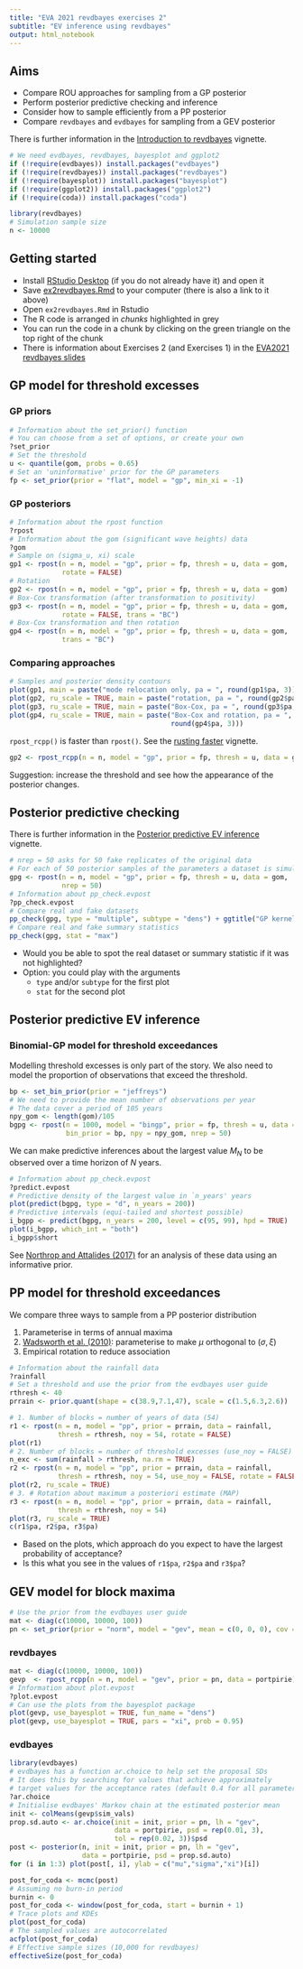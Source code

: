 ```yaml
---
title: "EVA 2021 revdbayes exercises 2"
subtitle: "EV inference using revdbayes"
output: html_notebook
---
```


## Aims

* Compare ROU approaches for sampling from a GP posterior
* Perform posterior predictive checking and inference
* Consider how to sample efficiently from a PP posterior 
* Compare `revdbayes` and `evdbayes` for sampling from a GEV posterior

There is further information in the [Introduction to revdbayes](https://paulnorthrop.github.io/revdbayes/articles/revdbayes-a-vignette.html) vignette.

```r
# We need evdbayes, revdbayes, bayesplot and ggplot2
if (!require(evdbayes)) install.packages("evdbayes")
if (!require(revdbayes)) install.packages("revdbayes")
if (!require(bayesplot)) install.packages("bayesplot")
if (!require(ggplot2)) install.packages("ggplot2")
if (!require(coda)) install.packages("coda")
```

```r
library(revdbayes)
# Simulation sample size
n <- 10000
```

## Getting started

* Install [RStudio Desktop](https://www.rstudio.com/products/rstudio/download/#download) (if you do not already have it) and open it
* Save [ex2revdbayes.Rmd](https://raw.githubusercontent.com/paulnorthrop/revdbayes/master/vignettes/ex2revdbayes.Rmd) to your computer (there is also a link to it above)
* Open `ex2revdbayes.Rmd` in Rstudio
* The R code is arranged in *chunks* highlighted in grey
* You can run the code in a chunk by clicking on the green triangle on the top right of the chunk
* There is information about Exercises 2 (and Exercises 1) in the [EVA2021 revdbayes slides](https://paulnorthrop.github.io/revdbayes/articles/EVA2021revdbayes.html)

## GP model for threshold excesses

### GP priors

```r
# Information about the set_prior() function
# You can choose from a set of options, or create your own
?set_prior
# Set the threshold
u <- quantile(gom, probs = 0.65)
# Set an 'uninformative' prior for the GP parameters
fp <- set_prior(prior = "flat", model = "gp", min_xi = -1)
```

### GP posteriors

```r
# Information about the rpost function
?rpost
# Information about the gom (significant wave heights) data
?gom
# Sample on (sigma_u, xi) scale
gp1 <- rpost(n = n, model = "gp", prior = fp, thresh = u, data = gom,
             rotate = FALSE)
# Rotation
gp2 <- rpost(n = n, model = "gp", prior = fp, thresh = u, data = gom)
# Box-Cox transformation (after transformation to positivity)
gp3 <- rpost(n = n, model = "gp", prior = fp, thresh = u, data = gom,
             rotate = FALSE, trans = "BC")
# Box-Cox transformation and then rotation
gp4 <- rpost(n = n, model = "gp", prior = fp, thresh = u, data = gom,
             trans = "BC")
```

### Comparing approaches

```r
# Samples and posterior density contours
plot(gp1, main = paste("mode relocation only, pa = ", round(gp1$pa, 3)))
plot(gp2, ru_scale = TRUE, main = paste("rotation, pa = ", round(gp2$pa, 3)))
plot(gp3, ru_scale = TRUE, main = paste("Box-Cox, pa = ", round(gp3$pa, 3)))
plot(gp4, ru_scale = TRUE, main = paste("Box-Cox and rotation, pa = ",
                                        round(gp4$pa, 3)))
```

``rpost_rcpp()`` is faster than ``rpost()``.  See the [rusting faster](https://cran.r-project.org/web/packages/revdbayes/vignettes/revdbayes-b-using-rcpp-vignette.html) vignette.

```r
gp2 <- rpost_rcpp(n = n, model = "gp", prior = fp, thresh = u, data = gom)
```

Suggestion: increase the threshold and see how the appearance of the posterior changes.

## Posterior predictive checking

There is further information in the [Posterior predictive EV inference](https://paulnorthrop.github.io/revdbayes/articles/revdbayes-c-predictive-vignette.html) vignette.

```r
# nrep = 50 asks for 50 fake replicates of the original data
# For each of 50 posterior samples of the parameters a dataset is simulated 
gpg <- rpost(n = n, model = "gp", prior = fp, thresh = u, data = gom, 
             nrep = 50)
# Information about pp_check.evpost
?pp_check.evpost
# Compare real and fake datasets
pp_check(gpg, type = "multiple", subtype = "dens") + ggtitle("GP kernel density estimates")
# Compare real and fake summary statistics
pp_check(gpg, stat = "max")
```

* Would you be able to spot the real dataset or summary statistic if it was not highlighted?
* Option: you could play with the arguments 
    - `type` and/or `subtype` for the first plot
    - `stat` for the second plot

## Posterior predictive EV inference

### Binomial-GP model for threshold exceedances

Modelling threshold excesses is only part of the story.  We also need to model the proportion of observations that exceed the threshold.

```r
bp <- set_bin_prior(prior = "jeffreys")
# We need to provide the mean number of observations per year 
# The data cover a period of 105 years
npy_gom <- length(gom)/105
bgpg <- rpost(n = 1000, model = "bingp", prior = fp, thresh = u, data = gom,
              bin_prior = bp, npy = npy_gom, nrep = 50)
```              

We can make predictive inferences about the largest value $M_N$ to be observed over a time horizon of $N$ years.

```r
# Information about pp_check.evpost
?predict.evpost
# Predictive density of the largest value in `n_years' years
plot(predict(bgpg, type = "d", n_years = 200))
# Predictive intervals (equi-tailed and shortest possible)
i_bgpp <- predict(bgpg, n_years = 200, level = c(95, 99), hpd = TRUE)
plot(i_bgpp, which_int = "both")
i_bgpp$short 
```

See [Northrop and Attalides (2017)](https://doi.org/10.1111/rssc.12159) for an analysis of these data using an informative prior.

## PP model for threshold exceedances

We compare three ways to sample from a PP posterior distribution

1. Parameterise in terms of annual maxima
2. [Wadsworth et al. (2010)](https://doi.org/10.1214/10-AOAS333): parameterise to make $\mu$ orthogonal to $(\sigma, \xi)$ 
3. Empirical rotation to reduce association

```r
# Information about the rainfall data
?rainfall
# Set a threshold and use the prior from the evdbayes user guide
rthresh <- 40
prrain <- prior.quant(shape = c(38.9,7.1,47), scale = c(1.5,6.3,2.6))
```

```r
# 1. Number of blocks = number of years of data (54)
r1 <- rpost(n = n, model = "pp", prior = prrain, data = rainfall,
            thresh = rthresh, noy = 54, rotate = FALSE)
plot(r1)
# 2. Number of blocks = number of threshold excesses (use_noy = FALSE)
n_exc <- sum(rainfall > rthresh, na.rm = TRUE)
r2 <- rpost(n = n, model = "pp", prior = prrain, data = rainfall, 
            thresh = rthresh, noy = 54, use_noy = FALSE, rotate = FALSE)
plot(r2, ru_scale = TRUE)
# 3. # Rotation about maximum a posteriori estimate (MAP)
r3 <- rpost(n = n, model = "pp", prior = prrain, data = rainfall, 
            thresh = rthresh, noy = 54)
plot(r3, ru_scale = TRUE)
c(r1$pa, r2$pa, r3$pa)
```

* Based on the plots, which approach do you expect to have the largest probability of acceptance?
* Is this what you see in the values of `r1$pa`, `r2$pa` and `r3$pa`?

## GEV model for block maxima

```r
# Use the prior from the evdbayes user guide
mat <- diag(c(10000, 10000, 100))         
pn <- set_prior(prior = "norm", model = "gev", mean = c(0, 0, 0), cov = mat)
```

### revdbayes

```r
mat <- diag(c(10000, 10000, 100))
gevp  <- rpost_rcpp(n = n, model = "gev", prior = pn, data = portpirie)
# Information about plot.evpost
?plot.evpost
# Can use the plots from the bayesplot package
plot(gevp, use_bayesplot = TRUE, fun_name = "dens")
plot(gevp, use_bayesplot = TRUE, pars = "xi", prob = 0.95)
```

### evdbayes

```r
library(evdbayes)
# evdbayes has a function ar.choice to help set the proposal SDs
# It does this by searching for values that achieve approximately
# target values for the acceptance rates (default 0.4 for all parameters)
?ar.choice
# Initialise evdbayes' Markov chain at the estimated posterior mean
init <- colMeans(gevp$sim_vals)
prop.sd.auto <- ar.choice(init = init, prior = pn, lh = "gev", 
                          data = portpirie, psd = rep(0.01, 3), 
                          tol = rep(0.02, 3))$psd
post <- posterior(n, init = init, prior = pn, lh = "gev", 
                  data = portpirie, psd = prop.sd.auto)
for (i in 1:3) plot(post[, i], ylab = c("mu","sigma","xi")[i]) 
```

```r
post_for_coda <- mcmc(post)
# Assuming no burn-in period
burnin <- 0                 
post_for_coda <- window(post_for_coda, start = burnin + 1)
# Trace plots and KDEs
plot(post_for_coda)
# The sampled values are autocorrelated
acfplot(post_for_coda)
# Effective sample sizes (10,000 for revdbayes)
effectiveSize(post_for_coda)
```




